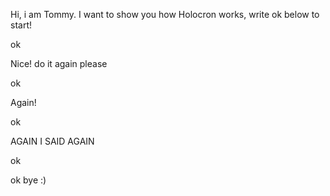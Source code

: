 Hi, i am Tommy. I want to show you how Holocron works, write ok below to start! 

ok

Nice! do it again please 

ok

Again! 

ok

AGAIN I SAID AGAIN 

ok

ok bye :) 